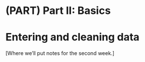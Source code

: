# (PART) Part II: Basics {-}

# Entering and cleaning data 

[Where we'll put notes for the second week.]